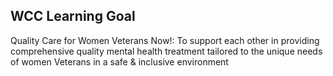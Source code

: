## WCC Learning Goal
Quality Care for Women Veterans Now!: To support each other in providing comprehensive quality mental health treatment tailored to the unique needs of women Veterans in a safe & inclusive environment

